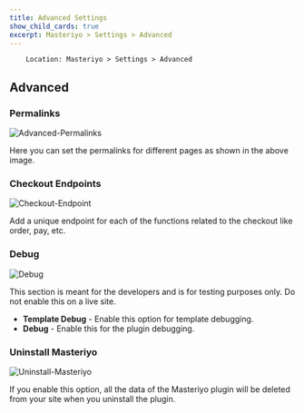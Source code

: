 ```yaml
---
title: Advanced Settings
show_child_cards: true
excerpt: Masteriyo > Settings > Advanced
---
```


        Location: Masteriyo > Settings > Advanced

## Advanced

### Permalinks

![Advanced-Permalinks](https://user-images.githubusercontent.com/75772539/228789280-a03df1c9-2c89-4e3a-be47-73e67af79467.png)

Here you can set the permalinks for different pages as shown in the above image.

### Checkout Endpoints

![Checkout-Endpoint](https://user-images.githubusercontent.com/75772539/228789528-0f49ed2a-4dfc-4d4f-9f18-bb899d1ac4d3.png)

Add a unique endpoint for each of the functions related to the checkout like order, pay, etc.

### Debug

![Debug](https://user-images.githubusercontent.com/75772539/228789751-1330bfde-941f-479d-92fe-5af507627af2.png)

This section is meant for the developers and is for testing purposes only. Do not enable this on a live site.

- **Template Debug** - Enable this option for template debugging.
- **Debug** - Enable this for the plugin debugging.

### Uninstall Masteriyo

![Uninstall-Masteriyo](https://user-images.githubusercontent.com/75772539/228789976-a6c734a7-72c0-44ae-b5fb-ca45298a4ed1.png)

If you enable this option, all the data of the Masteriyo plugin will be deleted from your site when you uninstall the plugin.
